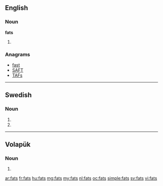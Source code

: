 ==English==

===Noun===
'''fats'''

# {{plural of|[[fat]]}}

===Anagrams===
* [[fast#English|fast]]
* [[SAFT#English|SAFT]]
* [[TAFs#English|TAFs]]

----

==Swedish==

===Noun===
{{head|sv|noun form}}

# {{sv-noun-form-indef-gen|fat}}
# {{sv-noun-form-indef-gen-pl|fat}}

----

==Volapük==

===Noun===
{{head|vo|noun form}}

# {{inflection of|fat||nom|p|lang=vo}}

[[ar:fats]]
[[fr:fats]]
[[hu:fats]]
[[mg:fats]]
[[my:fats]]
[[nl:fats]]
[[oc:fats]]
[[simple:fats]]
[[sv:fats]]
[[vi:fats]]
